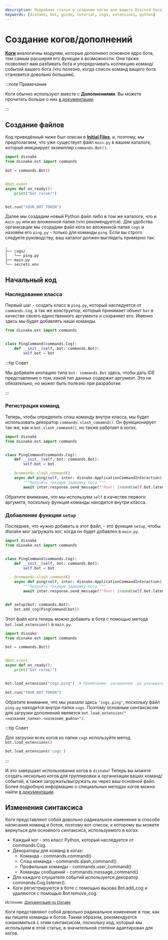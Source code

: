 ```yaml
---
description: Подробная статья о создании когов для вашего Discord бота.
keywords: [disnake, bot, guide, tutorial, cogs, extensions, python]
---
```


# Создание когов/дополнений

[**Коги**](https://docs.disnake.dev/en/latest/ext/commands/cogs.html) аналогичны модулям, которые дополняют основное
ядро бота, тем самым расширяя его функции и возможности. Они также позволяют вам разбивать бота и упорядочивать
коллекцию команд/событий вашего бота (что полезно, когда список команд ващего бота становится довольно большим).

:::note Примечание

Коги обычно используют вместе с **Дополнениями**. Вы можете прочитать больше о них
[в документации](https://docs.disnake.dev/en/latest/ext/commands/extensions.html).

:::

## Создание файлов

Код приведённый ниже был описан в [**Initial Files**](./initial-files.mdx), и, поэтому, мы предполагаем,
что уже существует файл `main.py` в вашем каталоге, который инициирует экземпляр `commands.Bot()`.

```python title="main.py"
import disnake
from disnake.ext import commands

bot = commands.Bot()


@bot.event
async def on_ready():
    print("Бот готов!")


bot.run("YOUR_BOT_TOKEN")
```

Далее мы создадим новый Python файл либо в том же каталоге, что и `main.py` или во вложенной папке (что рекомендуется).
Для удобства организации мы создадим файл кога во вложенной папке `cogs` и назовём его `ping.py` - только для команды
`ping`. Если вы строго следуете руководству, ваш каталог должен выглядеть примерно так:

```
.
├── cogs/
│   └── ping.py
├── main.py
└── secrets.env
```

## Начальный код

### Наследование класса

Первый шаг - создать класс в `ping.py`, который наследуется от `commands.Cog`, а так же конструктор, который принимает
объект `bot` в качестве своего единственного аргумента и сохраняет его. Именно здесь мы будет добавлять наши команды.

```python title="ping.py"
from disnake.ext import commands


class PingCommand(commands.Cog):
    def __init__(self, bot: commands.Bot):
        self.bot = bot
```

:::tip Совет

Мы добавили анотацию типа `bot: commands.Bot` здесь, чтобы дать IDE представление о том, какой тип данных содержит
аргумент. Это не обязательно, но может быть полезно при разработке.

:::

### Регистрация команд

Теперь, чтобы определить слэш команду внутри класса, мы будет использовать декоратор `commands.slash_comamnd()`. Он
функционирует так же, как и `bot.slash_command()`, но также работает в когах.

```python title="ping.py" {9,10}
import disnake
from disnake.ext import commands


class PingCommand(commands.Cog):
    def __init__(self, bot: commands.Bot):
        self.bot = bot

    @commands.slash_command()
    async def ping(self, inter: disnake.ApplicationCommandInteraction):
        """Получить текущую задержку бота."""
        await inter.response.send_message(f"Понг! {round(self.bot.latency * 1000)}мс")
```

Обратите внимание, что мы используем `self` в качестве первого аргумета, поскольку функция команды находится внутри
класса.

### Добавление функции `setup`

Последнее, что нужно добавить в этот файл, - это функция `setup`, чтобы disnake мог загружать ког, когда он будет
добавлен в `main.py`.

```python title="ping.py" {15,16}
import disnake
from disnake.ext import commands


class PingCommand(commands.Cog):
    def __init__(self, bot: commands.Bot):
        self.bot = bot

    @commands.slash_command()
    async def ping(self, inter: disnake.ApplicationCommandInteraction):
        """Получить текущую задержку бота."""
        await inter.response.send_message(f"Понг! {round(self.bot.latency * 1000)}мс")


def setup(bot: commands.Bot):
    bot.add_cog(PingCommand(bot))
```

Этот файл кога теперь можно добавить в бота с помощью метода `bot.load_extension()` в `main.py`.

```python title="main.py" {12}
import disnake
from disnake.ext import commands

bot = commands.Bot()


@bot.event
async def on_ready():
    print("Бот готов!")


bot.load_extension("cogs.ping")  # Примечание: расширение .py указывать не нужно

bot.run("YOUR_BOT_TOKEN")
```

Обратите внимание, что мы указали здесь `"cogs.ping"`, поскольку файл `ping.py` находится внутри папки `cogs`. Поэтому
основным синтаксисом для загрузки дополнений является `bot.load_extension("<название_папки>.<название_файла>")`.

:::tip Совет

Для загрузки всех когов из папки `cogs` используйте метод `bot.load_extensions()`

```python
bot.load_extensions('cogs')
```

:::

И это завершает использование когов в `disnake`! Теперь вы можете создать несколько когов для группировки и организации
ваших команд/событий, а также загружать/выгружать их через ваш основной файл. Более подробную информацию о специальных
методах когов можно найти [в документации](https://docs.disnake.dev/en/latest/ext/commands/cogs.html).

## Изменения синтаксиса

Коги представляют собой довольно радикальное изменение в способе написания команд и ботов, поэтому вот список, к
которому вы можете вернуться для основного синтаксиса, используемого в когах:

-   Каждый ког - это класс Python, который наследуется от <DocsLink ext="commands" reference="disnake.ext.commands.Cog">commands.Cog</DocsLink>.
-   Декораторы для команд в когах:
    -   Команда - <DocsLink ext="commands" reference="disnake.ext.commands.command">commands.command()</DocsLink>
    -   Слэш команда - <DocsLink ext="commands" reference="disnake.ext.commands.slash_command">commands.slash_command()</DocsLink>
    -   Профильные команды - <DocsLink ext="commands" reference="disnake.ext.commands.user_command">commands.user_command()</DocsLink>
    -   Команды сообщений - <DocsLink ext="commands" reference="disnake.ext.commands.message_command">commands.message_command()</DocsLink>
-   Для каждого слушателя событий используется декоратор  <DocsLink ext="commands" reference="disnake.ext.commands.Cog.listener">commands.Cog.listener()</DocsLink>.
-   Коги регистрируются в боте с помощью вызова <DocsLink ext="commands" reference="disnake.ext.commands.Bot.add_cog">Bot.add_cog</DocsLink> и удаляются с помощью <DocsLink ext="commands" reference="disnake.ext.commands.Bot.remove_cog">Bot.remove_cog</DocsLink>.

<sup>
	Источник: <a href="https://docs.disnake.dev/en/latest/ext/commands/cogs.html">Документация по Disnake</a>
</sup>

Коги представляют собой довольно радикальное изменение в том, как вы пишете команды и ботов. Таким образом,
рекомендуется ознакомиться с этим синтаксисом, поскольку код, который мы используем в этой статье, в значительной
степени адаптирован для когов.
